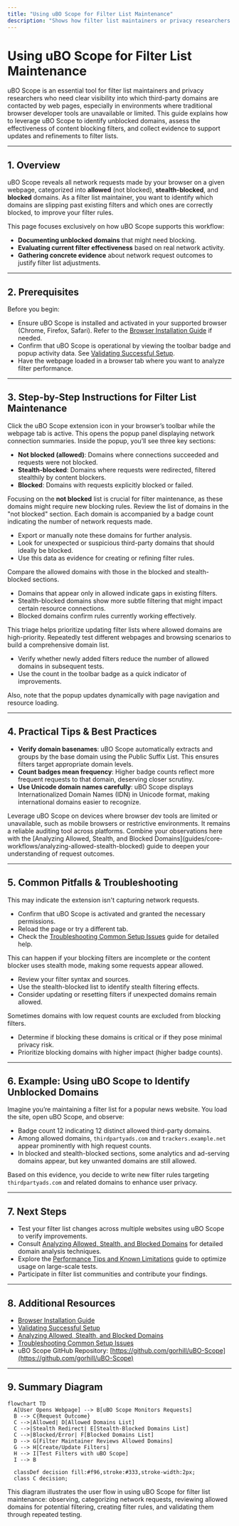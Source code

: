 ```yaml
---
title: "Using uBO Scope for Filter List Maintenance"
description: "Shows how filter list maintainers or privacy researchers can use uBO Scope to document unblocked domains, evaluate filter effectiveness, and gather evidence for filter updates—especially where browser dev tools are limited."
---
```


# Using uBO Scope for Filter List Maintenance

uBO Scope is an essential tool for filter list maintainers and privacy researchers who need clear visibility into which third-party domains are contacted by web pages, especially in environments where traditional browser developer tools are unavailable or limited. This guide explains how to leverage uBO Scope to identify unblocked domains, assess the effectiveness of content blocking filters, and collect evidence to support updates and refinements to filter lists.

---

## 1. Overview

uBO Scope reveals all network requests made by your browser on a given webpage, categorized into **allowed** (not blocked), **stealth-blocked**, and **blocked** domains. As a filter list maintainer, you want to identify which domains are slipping past existing filters and which ones are correctly blocked, to improve your filter rules.

This page focuses exclusively on how uBO Scope supports this workflow:

- **Documenting unblocked domains** that might need blocking.
- **Evaluating current filter effectiveness** based on real network activity.
- **Gathering concrete evidence** about network request outcomes to justify filter list adjustments.

---

## 2. Prerequisites

Before you begin:

- Ensure uBO Scope is installed and activated in your supported browser (Chrome, Firefox, Safari). Refer to the [Browser Installation Guide](getting-started/install-and-requirements/browser-installation) if needed.
- Confirm that uBO Scope is operational by viewing the toolbar badge and popup activity data. See [Validating Successful Setup](getting-started/first-run-and-setup/quick-validation).
- Have the webpage loaded in a browser tab where you want to analyze filter performance.

---

## 3. Step-by-Step Instructions for Filter List Maintenance

<Steps>
<Step title="Open the uBO Scope Popup for the Target Page">
Click the uBO Scope extension icon in your browser’s toolbar while the webpage tab is active. This opens the popup panel displaying network connection summaries.
</Step>
<Step title="Understand Domain Categorization">
Inside the popup, you’ll see three key sections:

- **Not blocked (allowed)**: Domains where connections succeeded and requests were not blocked.
- **Stealth-blocked**: Domains where requests were redirected, filtered stealthily by content blockers.
- **Blocked**: Domains with requests explicitly blocked or failed.

Focusing on the **not blocked** list is crucial for filter maintenance, as these domains might require new blocking rules.
</Step>
<Step title="Document Unblocked Domains for Review">
Review the list of domains in the "not blocked" section. Each domain is accompanied by a badge count indicating the number of network requests made.

- Export or manually note these domains for further analysis.
- Look for unexpected or suspicious third-party domains that should ideally be blocked.
- Use this data as evidence for creating or refining filter rules.
</Step>
<Step title="Assess Filter Effectiveness">
Compare the allowed domains with those in the blocked and stealth-blocked sections.

- Domains that appear only in allowed indicate gaps in existing filters.
- Stealth-blocked domains show more subtle filtering that might impact certain resource connections.
- Blocked domains confirm rules currently working effectively.

This triage helps prioritize updating filter lists where allowed domains are high-priority.
</Step>
<Step title="Iterate With Browsing Sessions">
Repeatedly test different webpages and browsing scenarios to build a comprehensive domain list.

- Verify whether newly added filters reduce the number of allowed domains in subsequent tests.
- Use the count in the toolbar badge as a quick indicator of improvements.

Also, note that the popup updates dynamically with page navigation and resource loading.
</Step>
</Steps>

---

## 4. Practical Tips & Best Practices

- **Verify domain basenames**: uBO Scope automatically extracts and groups by the base domain using the Public Suffix List. This ensures filters target appropriate domain levels.
- **Count badges mean frequency**: Higher badge counts reflect more frequent requests to that domain, deserving closer scrutiny.
- **Use Unicode domain names carefully**: uBO Scope displays Internationalized Domain Names (IDN) in Unicode format, making international domains easier to recognize.

<Tip>
Leverage uBO Scope on devices where browser dev tools are limited or unavailable, such as mobile browsers or restrictive environments. It remains a reliable auditing tool across platforms.
</Tip>

<Tip>
Combine your observations here with the [Analyzing Allowed, Stealth, and Blocked Domains](guides/core-workflows/analyzing-allowed-stealth-blocked) guide to deepen your understanding of request outcomes.
</Tip>

---

## 5. Common Pitfalls & Troubleshooting

<AccordionGroup title="Troubleshooting Filter List Maintenance with uBO Scope">
<Accordion title="No Data or Empty Popup on Page">

This may indicate the extension isn't capturing network requests.
- Confirm that uBO Scope is activated and granted the necessary permissions.
- Reload the page or try a different tab.
- Check the [Troubleshooting Common Setup Issues](getting-started/troubleshooting/common-issues) guide for detailed help.

</Accordion>
<Accordion title="Domains Appear Only in Allowed Section Despite Blocking">

This can happen if your blocking filters are incomplete or the content blocker uses stealth mode, making some requests appear allowed.
- Review your filter syntax and sources.
- Use the stealth-blocked list to identify stealth filtering effects.
- Consider updating or resetting filters if unexpected domains remain allowed.

</Accordion>
<Accordion title="Unblocked Domains Appear as Minor or Rare Requests">

Sometimes domains with low request counts are excluded from blocking filters.
- Determine if blocking these domains is critical or if they pose minimal privacy risk.
- Prioritize blocking domains with higher impact (higher badge counts).

</Accordion>
</AccordionGroup>

---

## 6. Example: Using uBO Scope to Identify Unblocked Domains

Imagine you’re maintaining a filter list for a popular news website. You load the site, open uBO Scope, and observe:

- Badge count 12 indicating 12 distinct allowed third-party domains.
- Among allowed domains, `thirdpartyads.com` and `trackers.example.net` appear prominently with high request counts.
- In blocked and stealth-blocked sections, some analytics and ad-serving domains appear, but key unwanted domains are still allowed.

Based on this evidence, you decide to write new filter rules targeting `thirdpartyads.com` and related domains to enhance user privacy.

---

## 7. Next Steps

- Test your filter list changes across multiple websites using uBO Scope to verify improvements.
- Consult [Analyzing Allowed, Stealth, and Blocked Domains](guides/core-workflows/analyzing-allowed-stealth-blocked) for detailed domain analysis techniques.
- Explore the [Performance Tips and Known Limitations](guides/advanced-use/performance-and-limitations) guide to optimize usage on large-scale tests.
- Participate in filter list communities and contribute your findings.

---

## 8. Additional Resources

- [Browser Installation Guide](getting-started/install-and-requirements/browser-installation)
- [Validating Successful Setup](getting-started/first-run-and-setup/quick-validation)
- [Analyzing Allowed, Stealth, and Blocked Domains](guides/core-workflows/analyzing-allowed-stealth-blocked)
- [Troubleshooting Common Setup Issues](getting-started/troubleshooting/common-issues)
- uBO Scope GitHub Repository: [https://github.com/gorhill/uBO-Scope](https://github.com/gorhill/uBO-Scope)

---

## 9. Summary Diagram

```mermaid
flowchart TD
  A[User Opens Webpage] --> B[uBO Scope Monitors Requests]
  B --> C{Request Outcome}
  C -->|Allowed| D[Allowed Domains List]
  C -->|Stealth Redirect| E[Stealth-Blocked Domains List]
  C -->|Blocked/Error| F[Blocked Domains List]
  D --> G[Filter Maintainer Reviews Allowed Domains]
  G --> H[Create/Update Filters]
  H --> I[Test Filters with uBO Scope]
  I --> B

  classDef decision fill:#f96,stroke:#333,stroke-width:2px;
  class C decision;
```

This diagram illustrates the user flow in using uBO Scope for filter list maintenance: observing, categorizing network requests, reviewing allowed domains for potential filtering, creating filter rules, and validating them through repeated testing.
